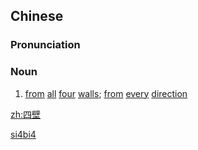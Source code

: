 ==Chinese==
{{zh-forms}}

===Pronunciation===
{{zh-pron
|m=sìbì
|cat=n
}}

===Noun===
{{zh-noun}}

# {{lb|zh|literary}} [[from]] [[all]] [[four]] [[walls]]; [[from]] [[every]] [[direction]]

[[Category:Mandarin literary terms|si4bi4]]

[[zh:四壁]]